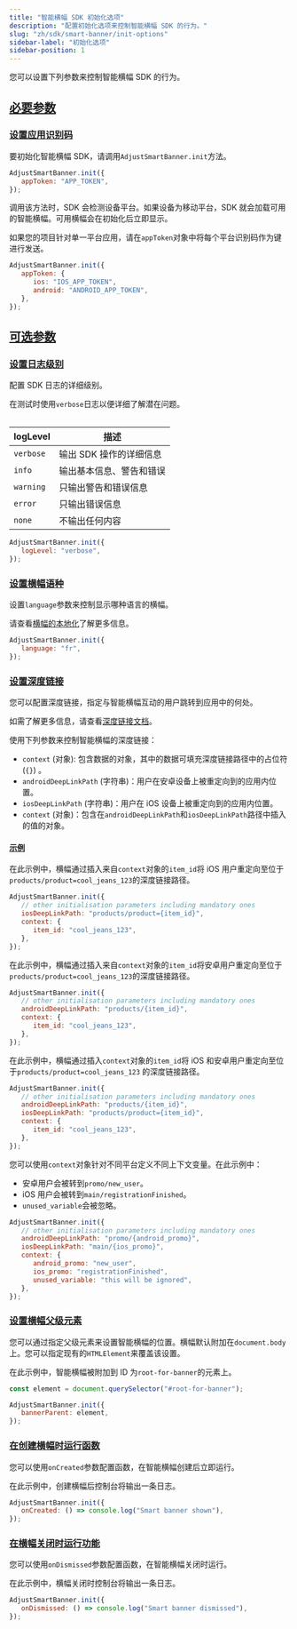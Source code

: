 ```yaml
---
title: "智能横幅 SDK 初始化选项"
description: "配置初始化选项来控制智能横幅 SDK 的行为。"
slug: "zh/sdk/smart-banner/init-options"
sidebar-label: "初始化选项"
sidebar-position: 1
---
```


您可以设置下列参数来控制智能横幅 SDK 的行为。

## [必要参数](required-parameters)

### [设置应用识别码](set-your-app-token)

要初始化智能横幅 SDK，请调用`AdjustSmartBanner.init`方法。

```js
AdjustSmartBanner.init({
   appToken: "APP_TOKEN",
});
```

调用该方法时，SDK 会检测设备平台。如果设备为移动平台，SDK 就会加载可用的智能横幅。可用横幅会在初始化后立即显示。

如果您的项目针对单一平台应用，请在`appToken`对象中将每个平台识别码作为键进行发送。

```js
AdjustSmartBanner.init({
   appToken: {
      ios: "IOS_APP_TOKEN",
      android: "ANDROID_APP_TOKEN",
   },
});
```

## [可选参数](optional-parameters)

### [设置日志级别](set-your-log-level)

配置 SDK 日志的详细级别。

<Callout type="tip">

在测试时使用`verbose`日志以便详细了解潜在问题。

</Callout>
<Table>

| logLevel  | 描述                     |
| --------- | ------------------------ |
| `verbose` | 输出 SDK 操作的详细信息  |
| `info`    | 输出基本信息、警告和错误 |
| `warning` | 只输出警告和错误信息     |
| `error`   | 只输出错误信息           |
| `none`    | 不输出任何内容           |

</Table>

```js
AdjustSmartBanner.init({
   logLevel: "verbose",
});
```

### [设置横幅语种](set-your-banner-locale)

设置`language`参数来控制显示哪种语言的横幅。

<Callout type="tip">

请查看[横幅的本地化](/en/sdk/smart-banner#3-localize-your-banners)了解更多信息。

</Callout>

```js
AdjustSmartBanner.init({
   language: "fr",
});
```

### [设置深度链接](configure-deep-links)

您可以配置深度链接，指定与智能横幅互动的用户跳转到应用中的何处。

<Callout type="tip">

如需了解更多信息，请查看[深度链接文档](/en/sdk/smart-banner/deep-linking)。

</Callout>

使用下列参数来控制智能横幅的深度链接：

-  `context` \(对象\): 包含数据的对象，其中的数据可填充深度链接路径中的占位符 \(`{}`\) 。
-  `androidDeepLinkPath` \(字符串\)：用户在安卓设备上被重定向到的应用内位置。
-  `iosDeepLinkPath` \(字符串\)：用户在 iOS 设备上被重定向到的应用内位置。
-  `context` \(对象\)：包含在`androidDeepLinkPath`和`iosDeepLinkPath`路径中插入的值的对象。

#### [示例](examples)

在此示例中，横幅通过插入来自`context`对象的`item_id`将 iOS 用户重定向至位于`products/product=cool_jeans_123`的深度链接路径。

```js
AdjustSmartBanner.init({
   // other initialisation parameters including mandatory ones
   iosDeepLinkPath: "products/product={item_id}",
   context: {
      item_id: "cool_jeans_123",
   },
});
```

在此示例中，横幅通过插入来自`context`对象的`item_id`将安卓用户重定向至位于`products/product=cool_jeans_123`的深度链接路径。

```js
AdjustSmartBanner.init({
   // other initialisation parameters including mandatory ones
   androidDeepLinkPath: "products/{item_id}",
   context: {
      item_id: "cool_jeans_123",
   },
});
```

在此示例中，横幅通过插入`context`对象的`item_id`将 iOS 和安卓用户重定向至位于`products/product=cool_jeans_123` 的深度链接路径。

```js
AdjustSmartBanner.init({
   // other initialisation parameters including mandatory ones
   androidDeepLinkPath: "products/{item_id}",
   iosDeepLinkPath: "products/product={item_id}",
   context: {
      item_id: "cool_jeans_123",
   },
});
```

您可以使用`context`对象针对不同平台定义不同上下文变量。在此示例中：

-  安卓用户会被转到`promo/new_user`。
-  iOS 用户会被转到`main/registrationFinished`。
-  `unused_variable`会被忽略。

```js
AdjustSmartBanner.init({
   // other initialisation parameters including mandatory ones
   androidDeepLinkPath: "promo/{android_promo}",
   iosDeepLinkPath: "main/{ios_promo}",
   context: {
      android_promo: "new_user",
      ios_promo: "registrationFinished",
      unused_variable: "this will be ignored",
   },
});
```

### [设置横幅父级元素](set-the-banner-parent-element)

您可以通过指定父级元素来设置智能横幅的位置。横幅默认附加在`document.body`上。您可以指定现有的`HTMLElement`来覆盖该设置。

在此示例中，智能横幅被附加到 ID 为`root-for-banner`的元素上。

```js
const element = document.querySelector("#root-for-banner");

AdjustSmartBanner.init({
   bannerParent: element,
});
```

### [在创建横幅时运行函数](run-a-function-when-the-banner-is-created)

您可以使用`onCreated`参数配置函数，在智能横幅创建后立即运行。

在此示例中，创建横幅后控制台将输出一条日志。

```js
AdjustSmartBanner.init({
   onCreated: () => console.log("Smart banner shown"),
});
```

### [在横幅关闭时运行功能](run-a-function-when-the-banner-is-dismissed)

您可以使用`onDismissed`参数配置函数，在智能横幅关闭时运行。

在此示例中，横幅关闭时控制台将输出一条日志。

```js
AdjustSmartBanner.init({
   onDismissed: () => console.log("Smart banner dismissed"),
});
```

